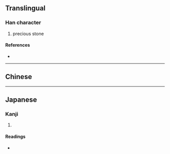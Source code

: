 {{character info/new}}
==Translingual==

===Han character===
{{Han char|rn=96|rad=玉|as=13|sn=17|four=|canj=MGMLW|ids=⿰𤣩畱}}

# precious stone

====References====
* {{Han ref|kx=0742.130|dkj=21249|dj=1151.260|hdz=21137.030|uh=74A2|ud=29858}}

----

==Chinese==
{{zh-see|琉|v}}

----

==Japanese==

===Kanji===
{{ja-kanji|grade=|rs=玉13}}

# {{defn|lang=ja|sort=玉13}}

====Readings====
* {{ja-readings|goon=る|kanon=りゅう<りう|kun=るり|nanori=}}